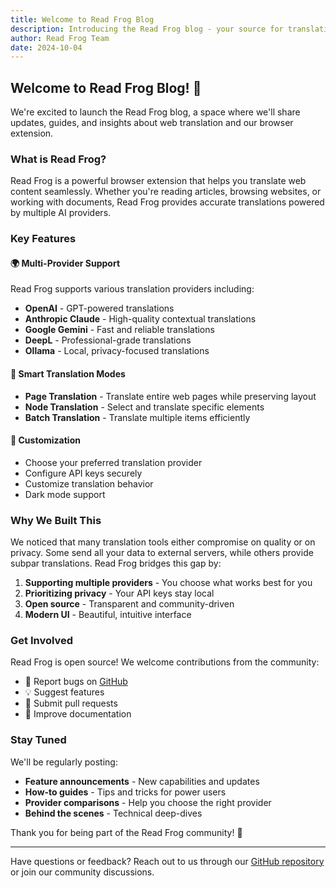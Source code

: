 ```yaml
---
title: Welcome to Read Frog Blog
description: Introducing the Read Frog blog - your source for translation tips, updates, and guides
author: Read Frog Team
date: 2024-10-04
---
```


## Welcome to Read Frog Blog! 🐸

We're excited to launch the Read Frog blog, a space where we'll share updates, guides, and insights about web translation and our browser extension.

### What is Read Frog?

Read Frog is a powerful browser extension that helps you translate web content seamlessly. Whether you're reading articles, browsing websites, or working with documents, Read Frog provides accurate translations powered by multiple AI providers.

### Key Features

#### 🌍 Multi-Provider Support

Read Frog supports various translation providers including:

- **OpenAI** - GPT-powered translations
- **Anthropic Claude** - High-quality contextual translations
- **Google Gemini** - Fast and reliable translations
- **DeepL** - Professional-grade translations
- **Ollama** - Local, privacy-focused translations

#### 🎯 Smart Translation Modes

- **Page Translation** - Translate entire web pages while preserving layout
- **Node Translation** - Select and translate specific elements
- **Batch Translation** - Translate multiple items efficiently

#### 🎨 Customization

- Choose your preferred translation provider
- Configure API keys securely
- Customize translation behavior
- Dark mode support

### Why We Built This

We noticed that many translation tools either compromise on quality or on privacy. Some send all your data to external servers, while others provide subpar translations. Read Frog bridges this gap by:

1. **Supporting multiple providers** - You choose what works best for you
2. **Prioritizing privacy** - Your API keys stay local
3. **Open source** - Transparent and community-driven
4. **Modern UI** - Beautiful, intuitive interface

### Get Involved

Read Frog is open source! We welcome contributions from the community:

- 🐛 Report bugs on [GitHub](https://github.com/mengxi-ream/read-frog)
- 💡 Suggest features
- 🔧 Submit pull requests
- 📝 Improve documentation

### Stay Tuned

We'll be regularly posting:

- **Feature announcements** - New capabilities and updates
- **How-to guides** - Tips and tricks for power users
- **Provider comparisons** - Help you choose the right provider
- **Behind the scenes** - Technical deep-dives

Thank you for being part of the Read Frog community! 🎉

---

Have questions or feedback? Reach out to us through our [GitHub repository](https://github.com/mengxi-ream/read-frog) or join our community discussions.

